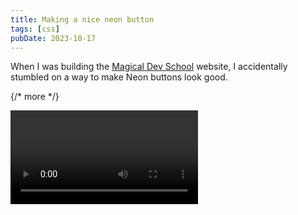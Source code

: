 ```yaml
---
title: Making a nice neon button
tags: [css]
pubDate: 2023-10-17
---
```


When I was building the [Magical Dev School](https://magicaldevschool.com) website, I accidentally stumbled on a way to make Neon buttons look good.

{/* more */}

<Video gifReplacement src='/images/blog/neon-button/neon.mp4' />

There are three important elements:

1. A little bit of glow around the text
2. A larger glow around the button
3. A nice zoom effect

## Making the text glow

The trick here is to use `drop-shadow` instead of `text-shadow` to create the glow effect.

`drop-shadow` works better because it creates a softer and more enveloping blur - very much like how a soft light source would fall into its surroundings.

`text-shadow` is too harsh.

<Image
  src='/images/blog/neon-button/text-vs-drop-shadow.png'
  alt='Difference between text shadow and drop shadow.'
/>

We only want to use `drop-shadow` on the text, so we need to change the markup a little bit to include an extra span element.

```html
<button>
  <span class="text">Text goes here </span>
</button>
```

And we can include the `drop-shadow` like this:

```css
.text {
  filter: drop-shadow(0 0 1px currentcolor);
}
```

## Making the larger glow around the button

We can make a larger glow around the button with `drop-shadow` and `box-shadow`. In this case, I prefer `box-shadow` over `drop-shadow` because I can control the spread.

This lets me cast a harsher shadow that accentuates the border.

<Image
  src='/images/blog/neon-button/drop-vs-box-shadow.jpg'
  alt='Difference between drop shadow and box shadow'
/>

The code for `drop-shadow` is simpler because you can attach it directly to the button.

```css
button {
  filter: drop-shadow(0 0 1rem var(--purple-300));
}
```

The code for `box-shadow` is slightly harder because you'll have to use a pseudo-element to make smooth animation. That's because transitioning `box-shadow` [creates jank](https://web.dev/animations-guide/).

```css
button {
  position: relative;
  z-index: 1;
  /* ... */
}

button:after {
  content: '';
  position: absolute;
  z-index: -1;
  inset: 0;
  border-radius: inherit;
  opacity: 0.6;
  box-shadow: 0 0 1em 0.5em var(--purple-300);
}
```

## A nice zoom effect

The third and final piece is to jell everything together with a little bit of animations.

<Video gifReplacement src='/images/blog/neon-button/zoom.mp4' />

Here, I opted to:

- Change the `background-color`
- Change the `color`
- Make the button bigger (as if it's floating outwards)
- And make the background glow a little bit stronger by changing the `opacity`

## Codepen Link

Here's Codepen for you to play around with this neon button.

<Codepen hash='poQMqvW' title='Nice neon button' />
